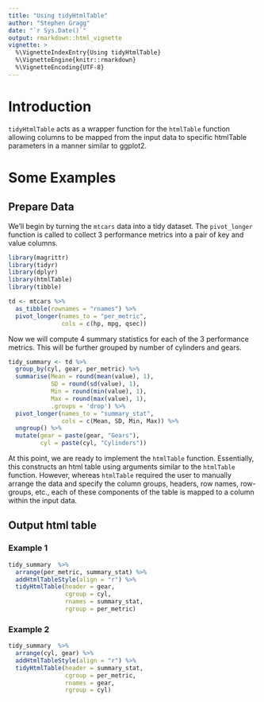```yaml
---
title: "Using tidyHtmlTable"
author: "Stephen Gragg"
date: "`r Sys.Date()`"
output: rmarkdown::html_vignette
vignette: >
  %\VignetteIndexEntry{Using tidyHtmlTable}
  %\VignetteEngine{knitr::rmarkdown}
  %\VignetteEncoding{UTF-8}
---
```


# Introduction

`tidyHtmlTable` acts as a wrapper function for the `htmlTable`
function allowing columns to be mapped from the input data to specific htmlTable 
parameters in a manner similar to ggplot2.

# Some Examples

## Prepare Data

We'll begin by turning the `mtcars` data into a tidy dataset. The 
`pivot_longer` function is called to collect 3 performance metrics into a pair 
of key and value columns.

```r
library(magrittr)
library(tidyr)
library(dplyr)
library(htmlTable)
library(tibble)

td <- mtcars %>%
  as_tibble(rownames = "rnames") %>% 
  pivot_longer(names_to = "per_metric", 
               cols = c(hp, mpg, qsec))
```

Now we will compute 4 summary statistics for each of the 3 performance metrics.
This will be further grouped by number of cylinders and gears.

```r
tidy_summary <- td %>%
  group_by(cyl, gear, per_metric) %>% 
  summarise(Mean = round(mean(value), 1),
            SD = round(sd(value), 1),
            Min = round(min(value), 1),
            Max = round(max(value), 1),
            .groups = 'drop') %>%
  pivot_longer(names_to = "summary_stat", 
               cols = c(Mean, SD, Min, Max)) %>% 
  ungroup() %>% 
  mutate(gear = paste(gear, "Gears"),
         cyl = paste(cyl, "Cylinders"))
```

At this point, we are ready to implement the `htmlTable` function.
Essentially, this constructs an html table using arguments similar to the 
`htmlTable` function. However, whereas `htmlTable` required the user to manually
arrange the data and specify the column groups, headers, row names, row-groups,
etc., each of these components of the table is mapped to a column within the
input data.

## Output html table

### Example 1

```r
tidy_summary  %>% 
  arrange(per_metric, summary_stat) %>% 
  addHtmlTableStyle(align = "r") %>% 
  tidyHtmlTable(header = gear,
                cgroup = cyl,
                rnames = summary_stat,
                rgroup = per_metric)
```

### Example 2

```r
tidy_summary  %>% 
  arrange(cyl, gear) %>% 
  addHtmlTableStyle(align = "r") %>% 
  tidyHtmlTable(header = summary_stat,
                cgroup = per_metric,
                rnames = gear,
                rgroup = cyl)
```
